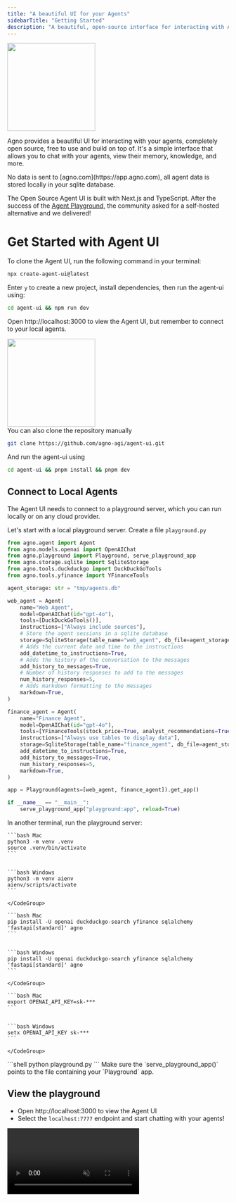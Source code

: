 ```yaml
---
title: "A beautiful UI for your Agents"
sidebarTitle: "Getting Started"
description: "A beautiful, open-source interface for interacting with AI agents"
---
```


<Frame>
  <img
    height="200"
    src="/images/agent-ui.png"
    style={{ borderRadius:"8px" }}
  />
</Frame>

Agno provides a beautiful UI for interacting with your agents, completely open source, free to use and build on top of. It's a simple interface that allows you to chat with your agents, view their memory, knowledge, and more.

<Note>
  No data is sent to [agno.com](https://app.agno.com), all agent data is stored locally in your sqlite database.
</Note>

The Open Source Agent UI is built with Next.js and TypeScript. After the success of the [Agent Playground](/introduction/playground), the community asked for a self-hosted alternative and we delivered\!

# Get Started with Agent UI

To clone the Agent UI, run the following command in your terminal:

```bash
npx create-agent-ui@latest
```

Enter `y` to create a new project, install dependencies, then run the agent-ui using:

```bash
cd agent-ui && npm run dev
```

Open http://localhost:3000 to view the Agent UI, but remember to connect to your local agents.

<Frame>
  <img
    height="200"
    src="/images/agent-ui-homepage.png"
    style={{ borderRadius:"8px" }}
  />
</Frame>

<br />

<Accordion title="Clone the repository manually" icon="github">
  You can also clone the repository manually

  ```bash
  git clone https://github.com/agno-agi/agent-ui.git
  ```

  And run the agent-ui using

  ```bash
  cd agent-ui && pnpm install && pnpm dev
  ```
</Accordion>

## Connect to Local Agents

The Agent UI needs to connect to a playground server, which you can run locally or on any cloud provider.

Let's start with a local playground server. Create a file `playground.py`

```python playground.py
from agno.agent import Agent
from agno.models.openai import OpenAIChat
from agno.playground import Playground, serve_playground_app
from agno.storage.sqlite import SqliteStorage
from agno.tools.duckduckgo import DuckDuckGoTools
from agno.tools.yfinance import YFinanceTools

agent_storage: str = "tmp/agents.db"

web_agent = Agent(
    name="Web Agent",
    model=OpenAIChat(id="gpt-4o"),
    tools=[DuckDuckGoTools()],
    instructions=["Always include sources"],
    # Store the agent sessions in a sqlite database
    storage=SqliteStorage(table_name="web_agent", db_file=agent_storage),
    # Adds the current date and time to the instructions
    add_datetime_to_instructions=True,
    # Adds the history of the conversation to the messages
    add_history_to_messages=True,
    # Number of history responses to add to the messages
    num_history_responses=5,
    # Adds markdown formatting to the messages
    markdown=True,
)

finance_agent = Agent(
    name="Finance Agent",
    model=OpenAIChat(id="gpt-4o"),
    tools=[YFinanceTools(stock_price=True, analyst_recommendations=True, company_info=True, company_news=True)],
    instructions=["Always use tables to display data"],
    storage=SqliteStorage(table_name="finance_agent", db_file=agent_storage),
    add_datetime_to_instructions=True,
    add_history_to_messages=True,
    num_history_responses=5,
    markdown=True,
)

app = Playground(agents=[web_agent, finance_agent]).get_app()

if __name__ == "__main__":
    serve_playground_app("playground:app", reload=True)
```

In another terminal, run the playground server:

<Steps>
  <Step title="Setup your virtual environment">
    <CodeGroup>

    ```bash Mac
    python3 -m venv .venv
    source .venv/bin/activate
    ```

    
    ```bash Windows
    python3 -m venv aienv
    aienv/scripts/activate
    ```

    </CodeGroup>
  </Step>
  <Step title="Install dependencies">
    <CodeGroup>

    ```bash Mac
    pip install -U openai duckduckgo-search yfinance sqlalchemy 'fastapi[standard]' agno
    ```

    
    ```bash Windows
    pip install -U openai duckduckgo-search yfinance sqlalchemy 'fastapi[standard]' agno
    ```

    </CodeGroup>
  </Step>
  <Step title="Export your OpenAI key">
    <CodeGroup>

    ```bash Mac
    export OPENAI_API_KEY=sk-***
    ```

    
    ```bash Windows
    setx OPENAI_API_KEY sk-***
    ```

    </CodeGroup>
  </Step>
  <Step title="Run the Playground">
    ```shell
    python playground.py
    ```
  </Step>
</Steps>

<Tip>
  Make sure the `serve_playground_app()` points to the file containing your `Playground` app.
</Tip>

## View the playground

- Open http://localhost:3000 to view the Agent UI
- Select the `localhost:7777` endpoint and start chatting with your agents\!

<video autoPlay muted controls className="w-full aspect-video" src="/videos/agent-ui-demo.mp4" />